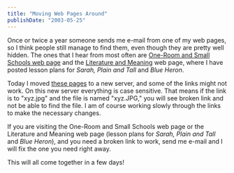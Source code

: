 ```yaml
---
title: "Moving Web Pages Around"
publishDate: "2003-05-25"
---
```


Once or twice a year someone sends me e-mail from one of my web pages, so I think people still manage to find them, even though they are pretty well hidden. The ones that I hear from most often are [One-Room and Small Schools web page](http://www.thirdlayer.org/sw/school/index.html) and the [Literature and Meaning](http://www.thirdlayer.org/sw/540/index.html) web page, where I have posted lesson plans for _Sarah, Plain and Tall_ and _Blue Heron_.

Today I moved [these pages](http://www.thirdlayer.org/sw/index.html) to a new server, and some of the links might not work. On this new server everything is case sensitive. That means if the link is to "xyz.jpg" and the file is named "xyz.JPG," you will see broken link and not be able to find the file. I am of course working slowly through the links to make the necessary changes.

If you are visiting the One-Room and Small Schools web page or the Literature and Meaning web page (lesson plans for _Sarah, Plain and Tall_ and _Blue Heron_), and you need a broken link to work, send me e-mail and I will fix the one you need right away.

This will all come together in a few days!
